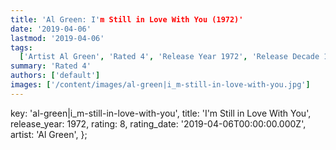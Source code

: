 ```yaml
---
title: 'Al Green: I'm Still in Love With You (1972)'
date: '2019-04-06'
lastmod: '2019-04-06'
tags:
  ['Artist Al Green', 'Rated 4', 'Release Year 1972', 'Release Decade 1970']
summary: 'Rated 4'
authors: ['default']
images: ['/content/images/al-green|i_m-still-in-love-with-you.jpg']
---
```


  key: 'al-green|i_m-still-in-love-with-you',
  title: 'I'm Still in Love With You',
  release_year: 1972,
  rating: 8,
  rating_date: '2019-04-06T00:00:00.000Z',
  artist: 'Al Green',
};

<MusicRating data={data} />
